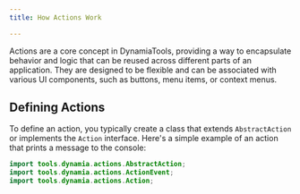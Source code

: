 ```yaml
---
title: How Actions Work

---
```


Actions are a core concept in DynamiaTools, providing a way to encapsulate behavior and logic that can be reused across different parts of an application. They are designed to be flexible and can be associated with various UI components, such as buttons, menu items, or context menus.

## Defining Actions
To define an action, you typically create a class that extends `AbstractAction` or implements the `Action` interface. Here's a simple example of an action that prints a message to the console:

```java
import tools.dynamia.actions.AbstractAction;
import tools.dynamia.actions.ActionEvent;
import tools.dynamia.actions.Action;

